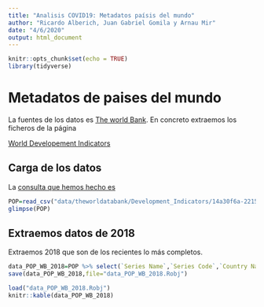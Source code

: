 ```yaml
---
title: "Analisis COVID19: Metadatos paísis del mundo"
author: "Ricardo Alberich, Juan Gabriel Gomila y Arnau Mir"
date: "4/6/2020"
output: html_document
---
```


```r
knitr::opts_chunk$set(echo = TRUE)
library(tidyverse)
```



#  Metadatos de paises del mundo 


La fuentes de los datos es [The world Bank](https://www.worldbank.org/).  En concreto extraemos los ficheros  de la página

[World Developement Indicators](https://databank.worldbank.org/source/world-development-indicators)



## Carga de los datos

La [consulta que  hemos hecho es]( https://databank.worldbank.org/reports.aspx?source=2&series=SP.POP.TOTL&country=#
)

```r
POP=read_csv("data/theworldatabank/Development_Indicators/14a30f6a-2215-4df8-8db6-54b187ac4627_Data.csv")
glimpse(POP)
```




## Extraemos  datos  de 2018

Extraemos 2018 que son   de los recientes lo más completos.



```r
data_POP_WB_2018=POP %>% select(`Series Name`,`Series Code`,`Country Name`,`Country Code`,`2018 [YR2018]`)
save(data_POP_WB_2018,file="data_POP_WB_2018.Robj")

```


```r
load("data_POP_WB_2018.Robj")
knitr::kable(data_POP_WB_2018)
```

